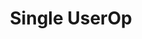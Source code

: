 ---
title: Single UserOp
description: Okto is a platform that allows you to integrate web3 functionality into your app without building things from scratch.
full: false
---